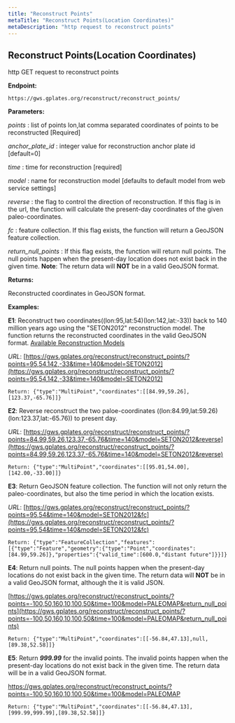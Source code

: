 ```yaml
---
title: "Reconstruct Points"
metaTitle: "Reconstruct Points(Location Coordinates)"
metaDescription: "http request to reconstruct points"
---
```


## Reconstruct Points(Location Coordinates)

http GET request to reconstruct points

**Endpoint:**
    
    https://gws.gplates.org/reconstruct/reconstruct_points/
    
**Parameters:**

*points* : list of points lon,lat comma separated coordinates of points to be reconstructed [Required]

*anchor_plate_id* : integer value for reconstruction anchor plate id [default=0]

*time* : time for reconstruction [required]

*model* : name for reconstruction model [defaults to default model from web service settings]

*reverse* : the flag to control the direction of reconstruction. If this flag is in the url, 
the function will calculate the present-day coordinates of the given paleo-coordinates.

*fc* : feature collection. If this flag exists, the function will return a GeoJSON feature collection.

*return_null_points* : If this flag exists, the function will return null points. 
The null points happen when the present-day location does not exist back in the given time. 
**Note**: The return data will **NOT** be in a valid GeoJSON format.

**Returns:**

Reconstructed coordinates in GeoJSON format.

**Examples:**

**E1**: Reconstruct two coordinates((lon:95,lat:54)(lon:142,lat:-33)) back to 140 million years ago using the "SETON2012" reconstruction model. 
The function returns the reconstructed coordinates in the valid GeoJSON format. 
[Available Reconstruction Models](/reconstruction-models) 

_URL_: [https://gws.gplates.org/reconstruct/reconstruct_points/?points=95,54,142,-33&time=140&model=SETON2012](https://gws.gplates.org/reconstruct/reconstruct_points/?points=95,54,142,-33&time=140&model=SETON2012)

    Return: {"type":"MultiPoint","coordinates":[[84.99,59.26],[123.37,-65.76]]}

**E2**: Reverse reconstruct the two paloe-coordinates ((lon:84.99,lat:59.26)(lon:123.37,lat:-65.76)) to present day.

_URL_: [https://gws.gplates.org/reconstruct/reconstruct_points/?points=84.99,59.26,123.37,-65.76&time=140&model=SETON2012&reverse](https://gws.gplates.org/reconstruct/reconstruct_points/?points=84.99,59.26,123.37,-65.76&time=140&model=SETON2012&reverse)

    Return: {"type":"MultiPoint","coordinates":[[95.01,54.00],[142.00,-33.00]]}

**E3**: Return GeoJSON feature collection. The function will not only return the paleo-coordinates, but also the  time period in which the location exists. 

_URL_: [https://gws.gplates.org/reconstruct/reconstruct_points/?points=95,54&time=140&model=SETON2012&fc](https://gws.gplates.org/reconstruct/reconstruct_points/?points=95,54&time=140&model=SETON2012&fc)

    Return: {"type":"FeatureCollection","features":[{"type":"Feature","geometry":{"type":"Point","coordinates":[84.99,59.26]},"properties":{"valid_time":[600.0,"distant future"]}}]}

**E4**: Return null points. The null points happen when the present-day locations do not exist back in the given time. 
The return data will **NOT** be in a valid GeoJSON format, although the it is valid JSON. 

[https://gws.gplates.org/reconstruct/reconstruct_points/?points=-100,50,160,10,100,50&time=100&model=PALEOMAP&return_null_points](https://gws.gplates.org/reconstruct/reconstruct_points/?points=-100,50,160,10,100,50&time=100&model=PALEOMAP&return_null_points)

    Return: {"type":"MultiPoint","coordinates":[[-56.84,47.13],null,[89.38,52.58]]}

**E5**: Return ***999.99*** for the invalid points. The invalid points happen when the present-day locations do not exist back in the given time. 
The return data will be in a valid GeoJSON format. 

https://gws.gplates.org/reconstruct/reconstruct_points/?points=-100,50,160,10,100,50&time=100&model=PALEOMAP

    Return: {"type":"MultiPoint","coordinates":[[-56.84,47.13],[999.99,999.99],[89.38,52.58]]}